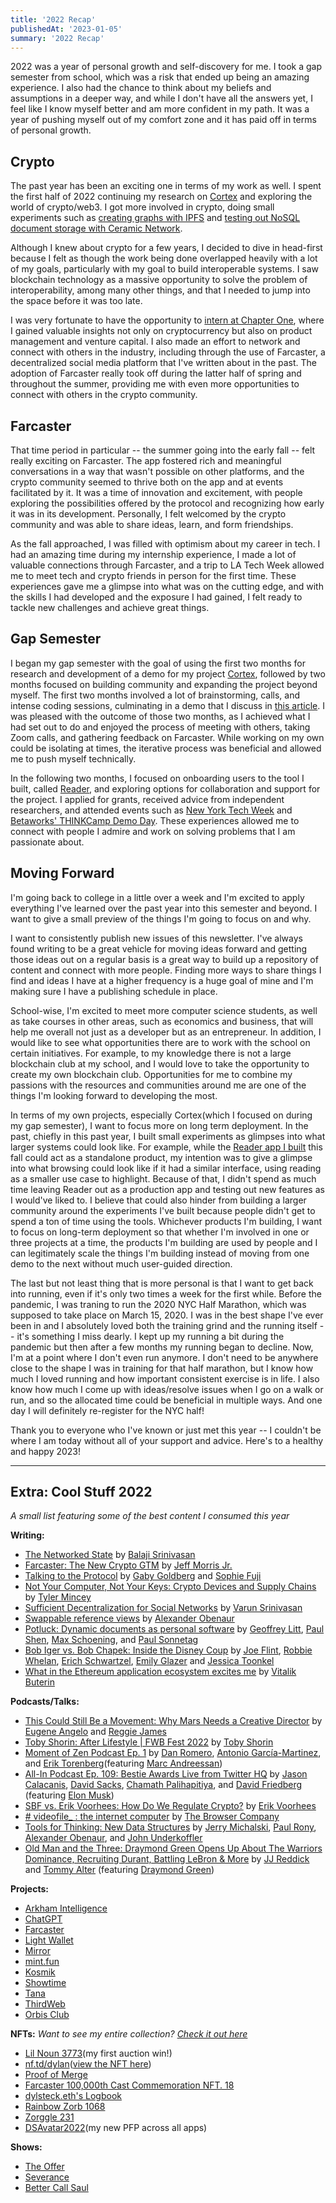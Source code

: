 ```yaml
---
title: '2022 Recap'
publishedAt: '2023-01-05'
summary: '2022 Recap'
---
```



2022 was a year of personal growth and self-discovery for me. I took a gap semester from school, which was a risk that ended up being an amazing experience. I also had the chance to think about my beliefs and assumptions in a deeper way, and while I don't have all the answers yet, I feel like I know myself better and am more confident in my path. It was a year of pushing myself out of my comfort zone and it has paid off in terms of personal growth.

## Crypto 

The past year has been an exciting one in terms of my work as well. I spent the first half of 2022 continuing my research on [Cortex](https://twitter.com/withcortex) and exploring the world of crypto/web3. I got more involved in crypto, doing small experiments such as [creating graphs with IPFS](https://twitter.com/Dylan_Steck/status/1529177361484161024) and [testing out NoSQL document storage with Ceramic Network](https://twitter.com/Dylan_Steck/status/1544353815406604288).

Although I knew about crypto for a few years, I decided to dive in head-first because I felt as though the work being done overlapped heavily with a lot of my goals, particularly with my goal to build interoperable systems. I saw blockchain technology as a massive opportunity to solve the problem of interoperability, among many other things, and that I needed to jump into the space before it was too late.

I was very fortunate to have the opportunity to [intern at Chapter One](https://mirror.xyz/dylsteck.eth/zhzGXZkLL5bhrdexQPN2f_Vj7wydgSle0OZA6edMrvo), where I gained valuable insights not only on cryptocurrency but also on product management and venture capital.  I also made an effort to network and connect with others in the industry, including through the use of Farcaster, a decentralized social media platform that I've written about in the past. The adoption of Farcaster really took off during the latter half of spring and throughout the summer, providing me with even more opportunities to connect with others in the crypto community.

## Farcaster

That time period in particular -- the summer going into the early fall -- felt really exciting on Farcaster. The app fostered rich and meaningful conversations in a way that wasn't possible on other platforms, and the crypto community seemed to thrive both on the app and at events facilitated by it. It was a time of innovation and excitement, with people exploring the possibilities offered by the protocol and recognizing how early it was in its development. Personally, I felt welcomed by the crypto community and was able to share ideas, learn, and form friendships.

As the fall approached, I was filled with optimism about my career in tech. I had an amazing time during my internship experience, I made a lot of valuable connections through Farcaster, and a trip to LA Tech Week allowed me to meet tech and crypto friends in person for the first time. These experiences gave me a glimpse into what was on the cutting edge, and with the skills I had developed and the exposure I had gained, I felt ready to tackle new challenges and achieve great things.

## Gap Semester

I began my gap semester with the goal of using the first two months for research and development of a demo for my project [Cortex](https://twitter.com/withcortex), followed by two months focused on building community and expanding the project beyond myself. The first two months involved a lot of brainstorming, calls, and intense coding sessions, culminating in a demo that I discuss in [this article](https://dylsteck.substack.com/p/going-down-the-rabbit-hole). I was pleased with the outcome of those two months, as I achieved what I had set out to do and enjoyed the process of meeting with others, taking Zoom calls, and gathering feedback on Farcaster. While working on my own could be isolating at times, the iterative process was beneficial and allowed me to push myself technically.

In the following two months, I focused on onboarding users to the tool I built, called [Reader](https://twitter.com/Dylan_Steck/status/1587161073894899718), and exploring options for collaboration and support for the project. I applied for grants, received advice from independent researchers, and attended events such as [New York Tech Week](https://nyctechweek.xyz/) and [Betaworks' THINKCamp Demo Day](https://www.betaworks.com/thinkcamp-demo-day). These experiences allowed me to connect with people I admire and work on solving problems that I am passionate about.

## Moving Forward 

I'm going back to college in a little over a week and I'm excited to apply everything I've learned over the past year into this semester and beyond. I want to give a small preview of the things I'm going to focus on and why.

I want to consistently publish new issues of this newsletter. I've always found writing to be a great vehicle for moving ideas forward and getting those ideas out on a regular basis is a great way to build up a repository of content and connect with more people. Finding more ways to share things I find and ideas I have at a higher frequency is a huge goal of mine and I'm making sure I have a publishing schedule in place. 

School-wise, I'm excited to meet more computer science students, as well as take courses in other areas, such as economics and business, that will help me overall not just as a developer but as an entrepreneur. In addition, I would like to see what opportunities there are to work with the school on certain initiatives. For example, to my knowledge there is not a large blockchain club at my school, and I would love to take the opportunity to create my own blockchain club. Opportunities for me to combine my passions with the resources and communities around me are one of the things I'm looking forward to developing the most. 

In terms of my own projects, especially Cortex(which I focused on during my gap semester), I want to focus more on long term deployment. In the past, chiefly in this past year, I built small experiments as glimpses into what larger systems could look like. For example, while the [Reader app I built](https://twitter.com/Dylan_Steck/status/1587161073894899718) this fall could act as a standalone product, my intention was to give a glimpse into what browsing could look like if it had a similar interface, using reading as a smaller use case to highlight. Because of that, I didn't spend as much time leaving Reader out as a production app and testing out new features as I would've liked to. I believe that could also hinder from building a larger community around the experiments I've built because people didn't get to spend a ton of time using the tools. Whichever products I'm building, I want to focus on long-term deployment so that whether I'm involved in one or three projects at a time, the products I'm building are used by people and I can legitimately scale the things I'm building instead of moving from one demo to the next without much user-guided direction.       

The last but not least thing that is more personal is that I want to get back into running, even if it's only two times a week for the first while. Before the pandemic, I was traning to run the 2020 NYC Half Marathon, which was supposed to take place on March 15, 2020. I was in the best shape I've ever been in and I absolutely loved both the training grind and the running itself -- it's something I miss dearly. I kept up my running a bit during the pandemic but then after a few months my running began to decline. Now, I'm at a point where I don't even run anymore. I don't need to be anywhere close to the shape I was in training for that half marathon, but I know how much I loved running and how important consistent exercise is in life. I also know how much I come up with ideas/resolve issues when I go on a walk or run, and so the allocated time could be beneficial in multiple ways. And one day I will definitely re-register for the NYC half!

Thank you to everyone who I've known or just met this year -- I couldn't be where I am today without all of your support and advice. Here's to a healthy and happy 2023!

-------------------------------------------- 

## Extra: Cool Stuff 2022
*A small list featuring some of the best content I consumed this year*

**Writing:**
- [The Networked State](https://thenetworkstate.com/) by [Balaji Srinivasan](https://twitter.com/balajis)
- [Farcaster: The New Crypto GTM](https://mirror.xyz/chapterone.eth/draomab8h_jRUhTBqGv2FdoKhWx7t1yK90VkY2M3xfk) by [Jeff Morris Jr.](https://twitter.com/JMJ)
- [Talking to the Protocol](https://tcg.mirror.xyz/CCtokn_XR9yqGhL3OIKM4u8IxaVO0V0fmRxH-G5yWs8) by [Gaby Goldberg](https://twitter.com/gaby_goldberg) and [Sophie Fuji](https://twitter.com/sophfuji)
- [Not Your Computer, Not Your Keys: Crypto Devices and Supply Chains](https://mirror.xyz/baukunst.eth/f-ZWa48dveU-SBi3PGu0dkpz3bV2dvNV5cCJ9JZfzJ8) by [Tyler Mincey](https://twitter.com/tmincey)
- [Sufficient Decentralization for Social Networks](https://www.varunsrinivasan.com/2022/01/11/sufficient-decentralization-for-social-networks) by [Varun Srinivasan](https://twitter.com/varunsrin)
- [Swappable reference views](https://alexanderobenauer.com/labnotes/033/) by [Alexander Obenaur](https://twitter.com/alexobenauer)
- [Potluck: Dynamic documents as personal software](https://www.inkandswitch.com/potluck/) by [Geoffrey Litt](https://twitter.com/geoffreylitt), [Paul Shen](https://twitter.com/_paulshen), [Max Schoening](https://twitter.com/mschoening), and [Paul Sonnetag](https://twitter.com/paulsonnentag)
- [Bob Iger vs. Bob Chapek: Inside the Disney Coup](https://www.wsj.com/articles/bob-iger-bob-chapek-disney-coup-11671236928) by [Joe Flint](https://twitter.com/JBFlint), [Robbie Whelan](https://twitter.com/RWhelanWSJ), [Erich Schwartzel](https://twitter.com/erichschwartzel), [Emily Glazer](https://twitter.com/EmilyGlazer) and [Jessica Toonkel](https://twitter.com/jtoonkel)
- [What in the Ethereum application ecosystem excites me](https://vitalik.eth.limo/general/2022/12/05/excited.html) by [Vitalik Buterin](https://twitter.com/VitalikButerin)

**Podcasts/Talks:**
- [This Could Still Be a Movement: Why Mars Needs a Creative Director](https://www.youtube.com/watch?v=2NP5A3I2stA) by [Eugene Angelo](https://twitter.com/angelofuture) and [Reggie James](https://twitter.com/HipCityReg)
- [Toby Shorin: After Lifestyle | FWB Fest 2022](https://www.youtube.com/watch?v=iK3oK50AFlg) by [Toby Shorin](https://twitter.com/tobyshorin)
- [Moment of Zen Podcast Ep. 1](https://www.youtube.com/watch?v=GWIM-F0e144) by [Dan Romero](https://twitter.com/dwr), [Antonio García-Martinez](https://twitter.com/antoniogm), and [Erik Torenberg](https://twitter.com/eriktorenberg)(featuring [Marc Andreessan](https://twitter.com/pmarca))
- [All-In Podcast Ep. 109: Bestie Awards Live from Twitter HQ](https://www.youtube.com/watch?v=HE5CTKqWEV0&t=18s) by [Jason Calacanis](https://twitter.com/jason), [David Sacks](https://twitter.com/davidsacks), [Chamath Palihapitiya](https://twitter.com/chamath), and [David Friedberg](https://twitter.com/friedberg) (featuring [Elon Musk](https://twitter.com/elonmusk))
- [SBF vs. Erik Voorhees: How Do We Regulate Crypto?](https://www.youtube.com/watch?v=Ytaa_5liwMA) by [Erik Voorhees](https://twitter.com/ErikVoorhees)
- [# videofile_ : the internet computer](https://www.youtube.com/watch?v=v0160IirdL4) by [The Browser Company](https://twitter.com/browsercompany)
- [Tools for Thinking: New Data Structures](https://podcasts.apple.com/us/podcast/new-data-structures/id1648557332?i=1000585131170) by [Jerry Michalski](https://twitter.com/jerrymichalski), [Paul Rony](https://twitter.com/Paul_Rony), [Alexander Obenaur](https://twitter.com/alexobenauer), and [John Underkoffler](https://twitter.com/john_under)
- [Old Man and the Three: Draymond Green Opens Up About The Warriors Dominance, Recruiting Durant, Battling LeBron & More](https://www.youtube.com/watch?v=zimngZdtUNg) by [JJ Reddick](https://twitter.com/jj_redick) and [Tommy Alter](https://twitter.com/talter) (featuring [Draymond Green](https://twitter.com/Money23Green))

**Projects:**
- [Arkham Intelligence](https://www.arkhamintelligence.com/)
- [ChatGPT](https://chat.openai.com)
- [Farcaster](https://farcaster.xyz)
- [Light Wallet](https://wallet.light.so/)
- [Mirror](https://mirror.xyz)
- [mint.fun](https://mint.fun)
- [Kosmik](https://kosmik.app/)
- [Showtime](https://showtime.xyz)
- [Tana](https://tana.inc)
- [ThirdWeb](https://thirdweb.com)
- [Orbis Club](https://orbis.club)

**NFTs:**
*Want to see my entire collection? [Check it out here](https://gallery.so/dylsteck)*
- [Lil Noun 3773](https://opensea.io/assets/ethereum/0x4b10701bfd7bfedc47d50562b76b436fbb5bdb3b/3773)(my first auction win!)
- [nf.td/dylan](https://nf.td/dylan)([view the NFT here](https://opensea.io/assets/ethereum/0xad08067c7d3d3dbc14a9df8d671ff2565fc5a1ae/117))
- [Proof of Merge](https://opensea.io/assets/ethereum/0xf4dd946d1406e215a87029db56c69e1bcf3e1773/1)
- [Farcaster 100,000th Cast Commemoration NFT. 18](https://opensea.io/assets/ethereum/0x6131dd17fd40e46bda0cb63d658311eea9318d3f/18)
- [dylsteck.eth's Logbook](https://opensea.io/assets/ethereum/0xb2f798cf3e79ef1e2906f16a692d58da8d7ad268/4)
- [Rainbow Zorb 1068](https://opensea.io/assets/ethereum/0x7492e30d60d96c58ed0f0dc2fe536098c620c4c0/1068)
- [Zorggle 231](https://opensea.io/assets/ethereum/0x9ba596da06da0bf9105e58a792b455b7f9b15c70/231)
- [DSAvatar2022](https://opensea.io/assets/ethereum/0x9ad82a39cd65ef38eb7fd7338fe710b13ccb3725/17)(my new PFP across all apps)

**Shows:**
- [The Offer](https://www.imdb.com/title/tt13111040/)
- [Severance](https://www.imdb.com/title/tt11280740/)
- [Better Call Saul](https://www.imdb.com/title/tt3032476/)